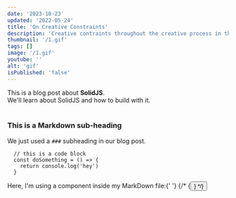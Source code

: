 ```yaml
---
date: '2023-10-23'
updated: '2022-05-24'
title: 'On Creative Constraints'
description: 'Creative contraints throughout the creative process in the pursuit of mastery'
thumbnail: '/1.gif'
tags: []
image: '/1.gif'
youtube: ''
alt: 'gif'
isPublished: 'false'
---
```


<div>
  This is a blog post about <strong>SolidJS</strong>. <br />
  We'll learn about SolidJS and how to build with it.
</div>

<br />

### This is a Markdown sub-heading

We just used a `###` subheading in our blog post.

```
  // this is a code block
  const doSomething = () => {
    return console.log('hey')
  }
```

<div>
  Here, I'm using a component inside my MarkDown file:{' '}
  {/* {<Button text={'Click me'} />} */}
</div>
